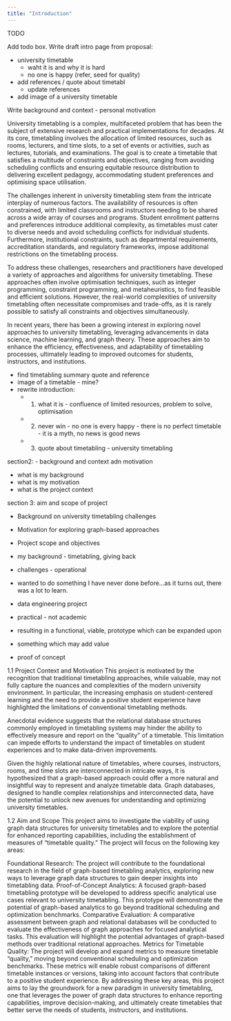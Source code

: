 ```yaml
---
title: "Introduction" 
---
```


TODO

Add todo box.
Write draft intro page from proposal: 

* university timetable
  * waht it is and why it is hard
  * no one is happy (refer, seed for quality)
* add references / quote about timetabl
  * update references
* add image of a university timetable

Write background and context - personal motivation


University timetabling is a complex, multifaceted problem that has been the subject of extensive research and practical implementations for decades. At its core, timetabling involves the allocation of limited resources, such as rooms, lecturers, and time slots, to a set of events or activities, such as lectures, tutorials, and examinations. The goal is to create a timetable that satisfies a multitude of constraints and objectives, ranging from avoiding scheduling conflicts and ensuring equitable resource distribution to delivering excellent pedagogy,  accommodating student preferences and optimising space utilisation.

The challenges inherent in university timetabling stem from the intricate interplay of numerous factors. The availability of resources is often constrained, with limited classrooms and instructors needing to be shared across a wide array of courses and programs. Student enrollment patterns and preferences introduce additional complexity, as timetables must cater to diverse needs and avoid scheduling conflicts for individual students. Furthermore, institutional constraints, such as departmental requirements, accreditation standards, and regulatory frameworks, impose additional restrictions on the timetabling process.

To address these challenges, researchers and practitioners have developed a variety of approaches and algorithms for university timetabling. These approaches often involve optimisation techniques, such as integer programming, constraint programming, and metaheuristics, to find feasible and efficient solutions. However, the real-world complexities of university timetabling often necessitate compromises and trade-offs, as it is rarely possible to satisfy all constraints and objectives simultaneously.

In recent years, there has been a growing interest in exploring novel approaches to university timetabling, leveraging advancements in data science, machine learning, and graph theory. These approaches aim to enhance the efficiency, effectiveness, and adaptability of timetabling processes, ultimately leading to improved outcomes for students, instructors, and institutions.


* find timetabling summary quote and reference
* image of a timetable - mine? 
* rewrite introduction:  
  * 1. what it is - confluence of limited resources, problem to solve, optimisation
  * 2. never win - no one is every happy - there is no perfect timetable - it is a myth, no news is good news
  * 3. quote about timetabling - university timetabling

section2: - background and context adn motivation

* what is my background
* what is my motivation
* what is the project context

section 3: aim and scope of project






* Background on university timetabling challenges
* Motivation for exploring graph-based approaches
* Project scope and objectives

* my background - timetabling, giving back
* challenges - operational
* wanted to do something I have never done before...as it turns out, there was a lot to learn.

* data engineering project
* practical - not academic
* resulting in a functional, viable, prototype which can be expanded upon
* something which may add value
* proof of concept






1.1 Project Context and Motivation
This project is motivated by the recognition that traditional timetabling approaches, while valuable, may not fully capture the nuances and complexities of the modern university environment. In particular, the increasing emphasis on student-centered learning and the need to provide a positive student experience have highlighted the limitations of conventional timetabling methods.

Anecdotal evidence suggests that the relational database structures commonly employed in timetabling systems may hinder the ability to effectively measure and report on the "quality" of a timetable. This limitation can impede efforts to understand the impact of timetables on student experiences and to make data-driven improvements.

Given the highly relational nature of timetables, where courses, instructors, rooms, and time slots are interconnected in intricate ways, it is hypothesized that a graph-based approach could offer a more natural and insightful way to represent and analyze timetable data. Graph databases, designed to handle complex relationships and interconnected data, have the potential to unlock new avenues for understanding and optimizing university timetables.

1.2 Aim and Scope
This project aims to investigate the viability of using graph data structures for university timetables and to explore the potential for enhanced reporting capabilities, including the establishment of measures of "timetable quality." The project will focus on the following key areas:

Foundational Research: The project will contribute to the foundational research in the field of graph-based timetabling analytics, exploring new ways to leverage graph data structures to gain deeper insights into timetabling data.
Proof-of-Concept Analytics: A focused graph-based timetabling prototype will be developed to address specific analytical use cases relevant to university timetabling. This prototype will demonstrate the potential of graph-based analytics to go beyond traditional scheduling and optimization benchmarks.
Comparative Evaluation: A comparative assessment between graph and relational databases will be conducted to evaluate the effectiveness of graph approaches for focused analytical tasks. This evaluation will highlight the potential advantages of graph-based methods over traditional relational approaches.
Metrics for Timetable Quality: The project will develop and expand metrics to measure timetable "quality," moving beyond conventional scheduling and optimization benchmarks. These metrics will enable robust comparisons of different timetable instances or versions, taking into account factors that contribute to a positive student experience.
By addressing these key areas, this project aims to lay the groundwork for a new paradigm in university timetabling, one that leverages the power of graph data structures to enhance reporting capabilities, improve decision-making, and ultimately create timetables that better serve the needs of students, instructors, and institutions.